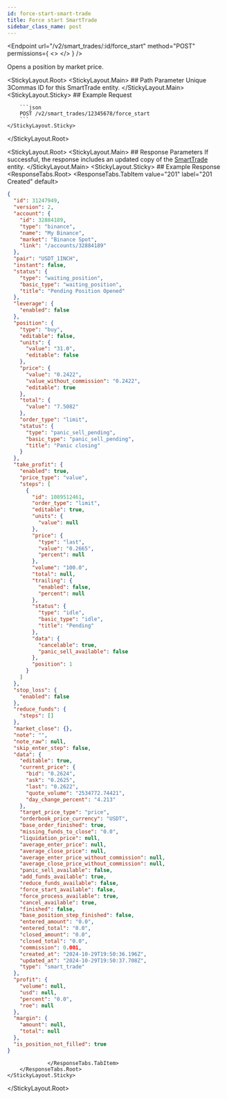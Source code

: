 ```yaml
---
id: force-start-smart-trade
title: Force start SmartTrade
sidebar_class_name: post
---
```



<Endpoint
  url="/v2/smart_trades/:id/force_start"
  method="POST"
  permissions={
    <>
      <Permission title="Permission" description="SMART_TRADES_WRITE" />
      <Permission title="Security" description="SIGNED" />
    </>
  }
/>

Opens a position by market price.

<StickyLayout.Root>
    <StickyLayout.Main>
        ## Path Parameter
        <ApiParam name='id' type='integer' id="id" required>
        Unique 3Commas ID for this SmartTrade entity.
        </ApiParam>
    </StickyLayout.Main>
    <StickyLayout.Sticky>
        ## Example Request

        ```json
        POST /v2/smart_trades/12345678/force_start
        ```
    </StickyLayout.Sticky>
</StickyLayout.Root>


<StickyLayout.Root>
    <StickyLayout.Main>
        ## Response Parameters
        If successful, the response includes an updated copy of the [SmartTrade](/smart-trade/0_smart_trade_entity.mdx) entity.
    </StickyLayout.Main>
    <StickyLayout.Sticky>
        ## Example Response
        <ResponseTabs.Root>
                 <ResponseTabs.TabItem value="201" label="201 Created" default>
```json
{
  "id": 31247949,
  "version": 2,
  "account": {
    "id": 32884189,
    "type": "binance",
    "name": "My Binance",
    "market": "Binance Spot",
    "link": "/accounts/32884189"
  },
  "pair": "USDT_1INCH",
  "instant": false,
  "status": {
    "type": "waiting_position",
    "basic_type": "waiting_position",
    "title": "Pending Position Opened"
  },
  "leverage": {
    "enabled": false
  },
  "position": {
    "type": "buy",
    "editable": false,
    "units": {
      "value": "31.0",
      "editable": false
    },
    "price": {
      "value": "0.2422",
      "value_without_commission": "0.2422",
      "editable": true
    },
    "total": {
      "value": "7.5082"
    },
    "order_type": "limit",
    "status": {
      "type": "panic_sell_pending",
      "basic_type": "panic_sell_pending",
      "title": "Panic closing"
    }
  },
  "take_profit": {
    "enabled": true,
    "price_type": "value",
    "steps": [
      {
        "id": 1089512461,
        "order_type": "limit",
        "editable": true,
        "units": {
          "value": null
        },
        "price": {
          "type": "last",
          "value": "0.2665",
          "percent": null
        },
        "volume": "100.0",
        "total": null,
        "trailing": {
          "enabled": false,
          "percent": null
        },
        "status": {
          "type": "idle",
          "basic_type": "idle",
          "title": "Pending"
        },
        "data": {
          "cancelable": true,
          "panic_sell_available": false
        },
        "position": 1
      }
    ]
  },
  "stop_loss": {
    "enabled": false
  },
  "reduce_funds": {
    "steps": []
  },
  "market_close": {},
  "note": "",
  "note_raw": null,
  "skip_enter_step": false,
  "data": {
    "editable": true,
    "current_price": {
      "bid": "0.2624",
      "ask": "0.2625",
      "last": "0.2622",
      "quote_volume": "2534772.74421",
      "day_change_percent": "4.213"
    },
    "target_price_type": "price",
    "orderbook_price_currency": "USDT",
    "base_order_finished": true,
    "missing_funds_to_close": "0.0",
    "liquidation_price": null,
    "average_enter_price": null,
    "average_close_price": null,
    "average_enter_price_without_commission": null,
    "average_close_price_without_commission": null,
    "panic_sell_available": false,
    "add_funds_available": true,
    "reduce_funds_available": false,
    "force_start_available": false,
    "force_process_available": true,
    "cancel_available": true,
    "finished": false,
    "base_position_step_finished": false,
    "entered_amount": "0.0",
    "entered_total": "0.0",
    "closed_amount": "0.0",
    "closed_total": "0.0",
    "commission": 0.001,
    "created_at": "2024-10-29T19:50:36.196Z",
    "updated_at": "2024-10-29T19:50:37.708Z",
    "type": "smart_trade"
  },
  "profit": {
    "volume": null,
    "usd": null,
    "percent": "0.0",
    "roe": null
  },
  "margin": {
    "amount": null,
    "total": null
  },
  "is_position_not_filled": true
}
```
                 </ResponseTabs.TabItem>
        </ResponseTabs.Root>
    </StickyLayout.Sticky>
</StickyLayout.Root>








